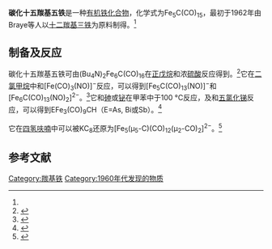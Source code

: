 {{Chembox
| Name = 
| NameEn = Pentadecacarbonylpentairon carbide<br>Carbidopentadecacarbonylpentairon
| ImageFile = Fe5C(CO)15.svg
|  ImageSize = 
|  ImageAlt = 
| IUPACName = 
| IUPACNameZh = 
| OtherNames = μ<sub>5</sub>-碳化十五羰基五铁
| Section1 = {{Chembox Identifiers
|   CASNo = 11087-47-1
|   CASNo_Ref = {{cascite|correct|CAS}}
|   PubChem = 
|   SMILES =  }}
| Section2 = {{Chembox Properties
|  Fe=5 | C=16 | O=15
|   Appearance = 黑色晶体<ref name=Stewart />
|   Density = 
|   MeltingPt = 
|   BoilingPt = 
|   Solubility =  }}
| Section3 = {{Chembox Hazards
|   MainHazards = 
|   FlashPt = 
|   Autoignition =  }}
}}
'''碳化十五羰基五铁'''是一种[[有机铁化合物|有机铁化合物]]，化学式为Fe<sub>5</sub>C(CO)<sub>15</sub>，最初于1962年由Braye等人以[[十二羰基三铁|十二羰基三铁]]为原料制得。<ref name=Stewart />

==制备及反应==
碳化十五羰基五铁可由(Bu<sub>4</sub>N)<sub>2</sub>Fe<sub>6</sub>C(CO)<sub>16</sub>在[[正戊烷|正戊烷]]和浓[[硫酸|硫酸]]反应得到。<ref name=Stewart>{{cite journal|journal=Journal of Organometallic Chemistry|volume=32|issue=2|language=en|date=1971-10|pages=C49–C51|doi=10.1016/S0022-328X(00)85062-7|url=https://linkinghub.elsevier.com/retrieve/pii/S0022328X00850627|title=A novel synthesis of Fe5 C(CO)15 from the [Fe6 C(CO)16]2− anion|accessdate=2020-12-08|author=R.P. Stewart, U. Anders, W.A.G. Graham}}</ref>它在[[二氯甲烷|二氯甲烷]]中和[Fe(CO)<sub>3</sub>(NO)]<sup>−</sup>反应，可以得到[Fe<sub>5</sub>C(CO)<sub>13</sub>(NO)]<sup>−</sup>和[Fe<sub>6</sub>C(CO)<sub>13</sub>(NO)<sub>2</sub>]<sup>2−</sup>。<ref>{{cite journal|journal=Organometallics|volume=5|issue=12|language=en|issn=0276-7333|date=1986-12|pages=2406–2410|doi=10.1021/om00143a002|url=https://pubs.acs.org/doi/abs/10.1021/om00143a002|title=Carbonyl nitrosyl clusters. Syntheses and structures of [Fe5C(CO)13(NO)]-, [Fe6C(CO)13(NO)2]2-, and [Fe3(CO)8(NO)(NH)]-|accessdate=2020-12-08|author=Andre. Gourdon, Yves. Jeannin}}</ref>它和[[砷|砷]]或[[铋|铋]]在甲苯中于100 °C反应，及和[[五氯化锑|五氯化锑]]反应，可以得到EFe<sub>3</sub>(CO)<sub>9</sub>CH（E=As, Bi或Sb）。<ref>{{cite journal|journal=Journal of Organometallic Chemistry|volume=386|issue=2|language=de|date=1990-04|pages=209–223|doi=10.1016/0022-328X(90)85246-U|url=https://linkinghub.elsevier.com/retrieve/pii/0022328X9085246U|title=Darstellung und charakterisierung von trigonal bipyramidalen methylidin-clustern des typs EFe3(CO)9CH (E = As, Sb, Bi) durch Umsetzung des Carbidoclusters Fe5C(CO)15 mit metallischem Arsen und Wismut bzw. SbCl5|accessdate=2020-12-08|author=Celia Caballero, Bernhard Nuber, Manfred L. Ziegler|archive-date=2018-06-12|archive-url=https://web.archive.org/web/20180612204136/https://linkinghub.elsevier.com/retrieve/pii/0022328X9085246U|dead-url=no}}</ref>

它在[[四氢呋喃|四氢呋喃]]中可以被KC<sub>8</sub>还原为[Fe<sub>5</sub>(μ<sub>5</sub>-C)(CO)<sub>12</sub>(μ<sub>2</sub>-CO)<sub>2</sub>]<sup>2−</sup>。<ref>{{cite journal|journal=Inorganic Chemistry|volume=57|issue=1|language=en|issn=0020-1669|date=2018-01-02|pages=20–23|doi=10.1021/acs.inorgchem.7b02615|url=https://pubs.acs.org/doi/10.1021/acs.inorgchem.7b02615|title=Fe 5 Mo Cluster with Iron-Carbide and Molybdenum-Carbide Bonding Motifs: Structure and Selective Alkyne Reductions|accessdate=2020-12-08|author=Chris Joseph, Subramaniam Kuppuswamy, Vincent M. Lynch, Michael J. Rose}}</ref>

==参考文献==
{{reflist}}

[[Category:羰基铁|Category:羰基铁]]
[[Category:1960年代发现的物质|Category:1960年代发现的物质]]